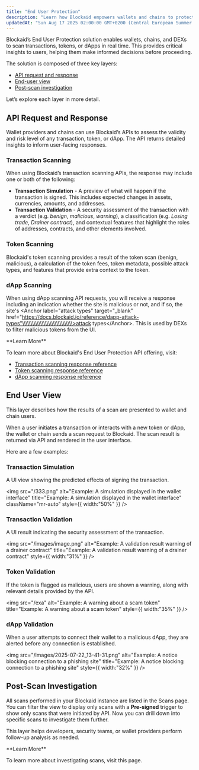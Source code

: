 ```yaml
---
title: "End User Protection"
description: "Learn how Blockaid empowers wallets and chains to protect their users in real time"
updatedAt: "Sun Aug 17 2025 02:00:00 GMT+0200 (Central European Summer Time)"
---
```


Blockaid’s End User Protection solution enables wallets, chains, and DEXs to scan transactions, tokens, or dApps in real time. This provides critical insights to users, helping them make informed decisions before proceeding.

The solution is composed of three key layers:

- [API request and response](#api-request-and-response)
- [End-user view](#end-user-view)
- [Post-scan investigation](#post-scan-investigation)

Let’s explore each layer in more detail.


<MySnippet />

## API Request and Response

Wallet providers and chains can use Blockaid’s APIs to assess the validity and risk level of any transaction, token, or dApp. The API returns detailed insights to inform user-facing responses.

### Transaction Scanning

When using Blockaid’s transaction scanning APIs, the response may include one or both of the following:

- **Transaction Simulation** - A preview of what will happen if the transaction is signed. This includes expected changes in assets, currencies, amounts, and addresses.
- **Transaction Validation** - A security assessment of the transaction with a verdict (e.g. _benign_, _malicious_, _warning_), a classification (e.g. _Losing trade_, _Drainer contract_), and contextual features that highlight the roles of addresses, contracts, and other elements involved.

### Token Scanning

Blockaid's token scanning provides a result of the token scan (benign, malicious), a calculation of the token fees, token metadata, possible attack types, and features that provide extra context to the token.

### dApp Scanning

When using dApp scanning API requests, you will receive a response including an indication whether the site is malicious or not, and if so, the site's \<Anchor label="attack types" target="\_blank" href="https://docs.blockaid.io/reference/dapp-attack-types"\\\\\\\\\\\\\\\\\\\\\\\\\\\\\\\>attack types\</Anchor\>. This is used by DEXs to filter malicious tokens from the UI.

<Info>
  **Learn More**

  To learn more about Blockaid's End User Protection API offering, visit:

  - [Transaction scanning response reference](https://docs.blockaid.io/reference/tx-scan-response-reference#/)
  - [Token scanning response reference](https://docs.blockaid.io/reference/token-scan-response-reference#/)
  - [dApp scanning response reference](https://docs.blockaid.io/reference/dapp-attack-types#/)
</Info>

## End User View

This layer describes how the results of a scan are presented to wallet and chain users.

When a user initiates a transaction or interacts with a new token or dApp, the wallet or chain sends a scan request to Blockaid. The scan result is returned via API and rendered in the user interface.

Here are a few examples:

### Transaction Simulation

A UI view showing the predicted effects of signing the transaction.

<img
  src="/333.png"
  alt="Example: A simulation displayed in the wallet interface"
  title="Example: A simulation displayed in the wallet interface"
  className="mr-auto"
  style={{ width:"50%" }}
/>

### Transaction Validation

A UI result indicating the security assessment of the transaction.

<img
  src="/images/image.png"
  alt="Example: A validation result warning of a drainer contract"
  title="Example: A validation result warning of a drainer contract"
  style={{ width:"31%" }}
/>

### Token Validation

If the token is flagged as malicious, users are shown a warning, along with relevant details provided by the API.

<img
  src="/exa"
  alt="Example: A warning about a scam token"
  title="Example: A warning about a scam token"
  style={{ width:"35%" }}
/>

### dApp Validation

When a user attempts to connect their wallet to a malicious dApp, they are alerted before any connection is established.

<img
  src="/images/2025-07-22_13-41-31.png"
  alt="Example: A notice blocking connection to a phishing site"
  title="Example: A notice blocking connection to a phishing site"
  style={{ width:"32%" }}
/>

<MySnippet />

## Post-Scan Investigation

All scans performed in your Blockaid instance are listed in the Scans page. You can filter the view to display only scans with a **Pre-signed** trigger to show only scans that were initiated by API. Now you can drill down into specific scans to investigate them further.

This layer helps developers, security teams, or wallet providers perform follow-up analysis as needed.

<Info>
  **Learn More**

   To learn more about investigating scans, visit this page.
</Info>